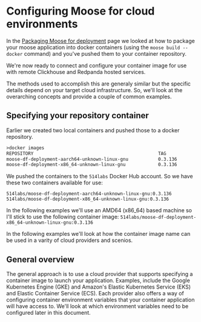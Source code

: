 # Configuring Moose for cloud environments

In the [Packaging Moose for deployment](packaging-moose-for-deployment.mdx) page we looked at how to package your moose application into docker containers (using the `moose build --docker` command) and you've pushed them to your container repository.

We're now ready to connect and configure your container image for use with remote Clickhouse and Redpanda hosted services.

The methods used to accomplish this are generaly similar but the specific details depend on your target cloud infrastructure. So, we'll look at the overarching concepts and provide a couple of common examples.

## Specifying your repository container

Earlier we created two local containers and pushed those to a docker repository.

```txt filename="Terminal" copy
>docker images
REPOSITORY                                              TAG               IMAGE ID       CREATED              SIZE
moose-df-deployment-aarch64-unknown-linux-gnu           0.3.136           c50674c7a68a   About a minute ago   155MB
moose-df-deployment-x86_64-unknown-linux-gnu            0.3.136           e5b449d3dea3   About a minute ago   163MB
```

We pushed the containers to the `514labs` Docker Hub account. So we have these two containers available for use:

```
514labs/moose-df-deployment-aarch64-unknown-linux-gnu:0.3.136
514labs/moose-df-deployment-x86_64-unknown-linux-gnu:0.3.136
```

In the following examples we'll use an AMD64 (x86_64) based machine so I'll stick to use the following container image: `514labs/moose-df-deployment-x86_64-unknown-linux-gnu:0.3.136`

In the following examples we'll look at how the container image name can be used in a varity of cloud providers and scenios.

## General overview

The general approach is to use a cloud provider that supports specifying a container image to launch your application. Examples, include the Google Kubernetes Engine (GKE) and Amazon's Elastic Kubernetes Service (EKS) and Elastic Container Service (ECS). Each provider also offers a way of configuring container environment variables that your container application will have access to. We'll look at which environment variables need to be configured later in this document.
